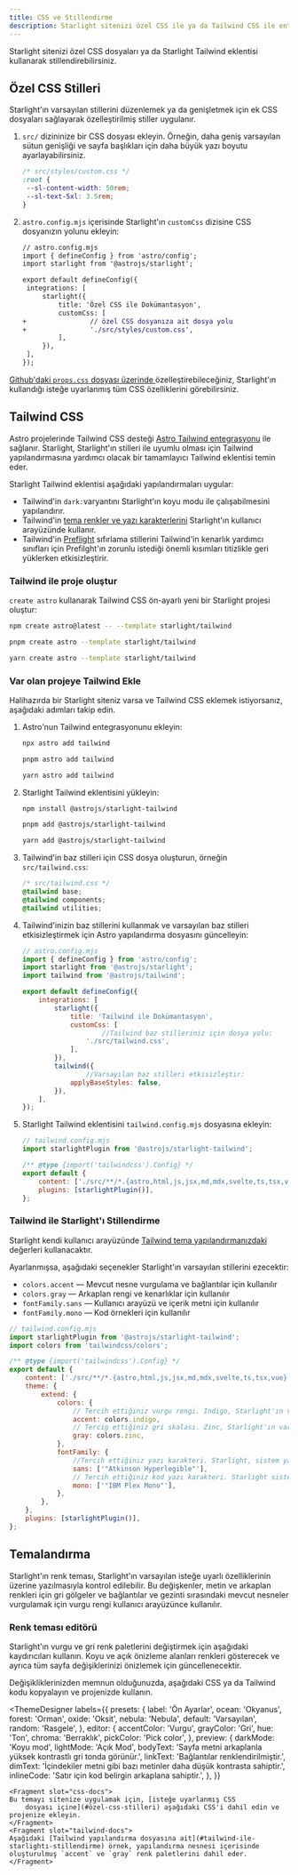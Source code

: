 ```yaml
---
title: CSS ve Stillendirme
description: Starlight sitenizi özel CSS ile ya da Tailwind CSS ile entegre ederer nasıl stillendireceğinizi öğrenin.
---
```



Starlight sitenizi özel CSS dosyaları ya da Starlight Tailwind eklentisi kullanarak stillendirebilirsiniz.

## Özel CSS Stilleri

Starlight'ın varsayılan stillerini düzenlemek ya da genişletmek için  ek CSS dosyaları sağlayarak özelleştirilmiş stiller uygulanır.

<Steps>

1. `src/` dizininize bir CSS dosyası ekleyin.
	Örneğin, daha geniş varsayılan sütun genişliği ve sayfa başlıkları için daha büyük yazı boyutu ayarlayabilirsiniz.

   ```css
   /* src/styles/custom.css */
   :root {
   	--sl-content-width: 50rem;
   	--sl-text-5xl: 3.5rem;
   }
   ```

2. `astro.config.mjs` içerisinde Starlight'ın `customCss` dizisine CSS dosyanızın yolunu ekleyin:

   ```diff lang="js"
   // astro.config.mjs
   import { defineConfig } from 'astro/config';
   import starlight from '@astrojs/starlight';

   export default defineConfig({
   	integrations: [
   		starlight({
   			title: 'Özel CSS ile Dokümantasyon',
   			customCss: [
   +				// özel CSS dosyanıza ait dosya yolu
   +				'./src/styles/custom.css',
   			],
   		}),
   	],
   });
   ```

</Steps>

[Github'daki `props.css` dosyası üzerinde ](https://github.com/withastro/starlight/blob/main/packages/starlight/style/props.css) özelleştirebileceğiniz, Starlight'ın kullandığı isteğe uyarlanmış tüm CSS özelliklerini görebilirsiniz.

## Tailwind CSS

Astro projelerinde Tailwind CSS desteği [Astro Tailwind entegrasyonu](https://docs.astro.build/en/guides/integrations-guide/tailwind/) ile sağlanır.
Starlight, Starlight'ın stilleri ile uyumlu olması için Tailwind yapılandırmasına yardımcı olacak bir tamamlayıcı Tailwind eklentisi temin eder.

Starlight Tailwind eklentisi aşağıdaki yapılandırmaları uygular:

- Tailwind'in `dark:`varyantını Starlight'ın koyu modu ile çalışabilmesini yapılandırır.
- Tailwind'in [tema renkler ve yazı karakterlerini](#tailwind-ile-starlightı-stillendirme) Starlight'ın kullanıcı arayüzünde kullanır.
- Tailwind'in [Preflight](https://tailwindcss.com/docs/preflight) sıfırlama stillerini Tailwind'in kenarlık yardımcı sınıfları için Prefilght'ın zorunlu istediği önemli kısımları titizlikle geri yüklerken etkisizleştirir.

### Tailwind ile proje oluştur

`create astro` kullanarak Tailwind CSS ön-ayarlı yeni bir Starlight projesi oluştur:

<Tabs syncKey="pkg">
<TabItem label="npm">

```sh
npm create astro@latest -- --template starlight/tailwind
```

</TabItem>
<TabItem label="pnpm">

```sh
pnpm create astro --template starlight/tailwind
```

</TabItem>
<TabItem label="Yarn">

```sh
yarn create astro --template starlight/tailwind
```

</TabItem>
</Tabs>

### Var olan projeye Tailwind Ekle

Halihazırda bir Starlight siteniz varsa ve Tailwind CSS eklemek istiyorsanız, aşağıdaki adımları takip edin.

<Steps>

1.  Astro'nun Tailwind entegrasyonunu ekleyin:

    <Tabs syncKey="pkg">

    <TabItem label="npm">

    ```sh
    npx astro add tailwind
    ```

    </TabItem>

    <TabItem label="pnpm">

    ```sh
    pnpm astro add tailwind
    ```

    </TabItem>

    <TabItem label="Yarn">

    ```sh
    yarn astro add tailwind
    ```

    </TabItem>

    </Tabs>

2.  Starlight Tailwind eklentisini yükleyin:

    <Tabs syncKey="pkg">

    <TabItem label="npm">

    ```sh
    npm install @astrojs/starlight-tailwind
    ```

    </TabItem>

    <TabItem label="pnpm">

    ```sh
    pnpm add @astrojs/starlight-tailwind
    ```

    </TabItem>

    <TabItem label="Yarn">

    ```sh
    yarn add @astrojs/starlight-tailwind
    ```

    </TabItem>

    </Tabs>

3.  Tailwind'in baz stilleri için CSS dosya oluşturun, örneğin `src/tailwind.css`:

    ```css
    /* src/tailwind.css */
    @tailwind base;
    @tailwind components;
    @tailwind utilities;
    ```

4.  Tailwind'inizin baz stillerini kullanmak ve varsayılan baz stilleri etkisizleştirmek için Astro yapılandırma dosyasını güncelleyin:

    ```js {11-12,16-17}
    // astro.config.mjs
    import { defineConfig } from 'astro/config';
    import starlight from '@astrojs/starlight';
    import tailwind from '@astrojs/tailwind';

    export default defineConfig({
    	integrations: [
    		starlight({
    			title: 'Tailwind ile Dokümantasyon',
    			customCss: [
						//Tailwind baz stilleriniz için dosya yolu:
    				'./src/tailwind.css',
    			],
    		}),
    		tailwind({
					//Varsayılan baz stilleri etkisizleştir:
    			applyBaseStyles: false,
    		}),
    	],
    });
    ```

5.  Starlight Tailwind eklentisini `tailwind.config.mjs` dosyasına ekleyin:

    ```js ins={2,7}
    // tailwind.config.mjs
    import starlightPlugin from '@astrojs/starlight-tailwind';

    /** @type {import('tailwindcss').Config} */
    export default {
    	content: ['./src/**/*.{astro,html,js,jsx,md,mdx,svelte,ts,tsx,vue}'],
    	plugins: [starlightPlugin()],
    };
    ```

</Steps>

### Tailwind ile Starlight'ı Stillendirme

Starlight kendi kullanıcı arayüzünde [Tailwind tema yapılandırmanızdaki](https://tailwindcss.com/docs/theme) değerleri kullanacaktır.

Ayarlanmışsa, aşağıdaki seçenekler Starlight'ın varsayılan stillerini ezecektir:

- `colors.accent` — Mevcut nesne vurgulama ve bağlantılar için kullanılır
- `colors.gray` — Arkaplan rengi ve kenarlıklar için kullanılır
- `fontFamily.sans` — Kullanıcı arayüzü ve içerik metni için kullanılır
- `fontFamily.mono` — Kod örnekleri için kullanılır

```js {12,14,18,20}
// tailwind.config.mjs
import starlightPlugin from '@astrojs/starlight-tailwind';
import colors from 'tailwindcss/colors';

/** @type {import('tailwindcss').Config} */
export default {
	content: ['./src/**/*.{astro,html,js,jsx,md,mdx,svelte,ts,tsx,vue}'],
	theme: {
		extend: {
			colors: {
				// Tercih ettiğiniz vurgu rengi. Indigo, Starlight'ın varsayılana en yakın olanıdır.
				accent: colors.indigo,
				// Tercig ettiğiniz gri skalası. Zinc, Starlight'ın varsayılana en yakın olanıdır.
				gray: colors.zinc,
			},
			fontFamily: {
				//Tercih ettiğiniz yazı karakteri. Starlight, sistem yazı karakterlerini varsayılan olarak kullanır.
				sans: ['"Atkinson Hyperlegible"'],
				// Tercih ettiğiniz kod yazı karakteri. Starlight sistem tek araklıklı yazı karakterlerini varsayılan olarak kullanır.
				mono: ['"IBM Plex Mono"'],
			},
		},
	},
	plugins: [starlightPlugin()],
};
```

## Temalandırma

Starlight'ın renk teması, Starlight'ın varsayılan isteğe uyarlı özelliklerinin üzerine yazılmasıyla kontrol edilebilir.
Bu değişkenler, metin ve arkaplan renkleri için gri gölgeler ve bağlantılar ve gezinti sırasındaki mevcut nesneler vurgulamak için vurgu rengi kullanıcı arayüzünce kullanılır.  

### Renk teması editörü

Starlight'ın vurgu ve gri renk paletlerini değiştirmek için aşağıdaki kaydırıcıları kullanın.
Koyu ve açık önizleme alanları renkleri gösterecek ve ayrıca tüm sayfa değişiklerinizi önizlemek için güncellenecektir.

Değişikliklerinizden memnun olduğunuzda, aşağıdaki CSS ya da Tailwind kodu kopyalayın ve projenizde kullanın.


<ThemeDesigner
	labels={{
		presets: {
			label: 'Ön Ayarlar',
			ocean: 'Okyanus',
			forest: 'Orman',
			oxide: 'Oksit',
			nebula: 'Nebula',
			default: 'Varsayılan',
			random: 'Rasgele',
		},
		editor: {
			accentColor: 'Vurgu',
			grayColor: 'Gri',
			hue: 'Ton',
			chroma: 'Berraklık',
			pickColor: 'Pick color',
		},
		preview: {
			darkMode: 'Koyu mod',
			lightMode: 'Açık Mod',
			bodyText:
				'Sayfa metni arkaplanla yüksek kontrastlı gri tonda görünür.',
			linkText: 'Bağlantılar renklendirilmiştir.',
			dimText: 'İçindekiler metni gibi bazı metinler daha düşük kontrasta sahiptir.',
			inlineCode: 'Satır için kod belirgin arkaplana sahiptir.',
		},
	}}
>
	<Fragment slot="css-docs">
	Bu temayı sitenize uygulamak için, [isteğe uyarlanmış CSS
		dosyası içine](#özel-css-stilleri) aşağıdaki CSS'i dahil edin ve projenize ekleyin.
	</Fragment>
	<Fragment slot="tailwind-docs">
	Aşağıdaki [Tailwind yapılandırma dosyasına ait](#tailwind-ile-starlightı-stillendirme) örnek, yapılandırma nesnesi içerisinde oluşturulmuş `accent` ve `gray` renk paletlerini dahil eder.
	</Fragment>
</ThemeDesigner>
